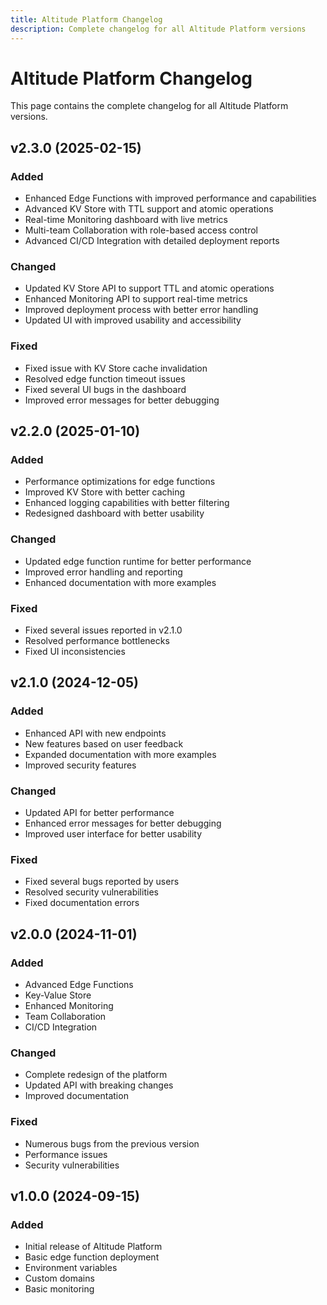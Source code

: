 ```yaml
---
title: Altitude Platform Changelog
description: Complete changelog for all Altitude Platform versions
---
```


# Altitude Platform Changelog

This page contains the complete changelog for all Altitude Platform versions.

## v2.3.0 (2025-02-15)

### Added
- Enhanced Edge Functions with improved performance and capabilities
- Advanced KV Store with TTL support and atomic operations
- Real-time Monitoring dashboard with live metrics
- Multi-team Collaboration with role-based access control
- Advanced CI/CD Integration with detailed deployment reports

### Changed
- Updated KV Store API to support TTL and atomic operations
- Enhanced Monitoring API to support real-time metrics
- Improved deployment process with better error handling
- Updated UI with improved usability and accessibility

### Fixed
- Fixed issue with KV Store cache invalidation
- Resolved edge function timeout issues
- Fixed several UI bugs in the dashboard
- Improved error messages for better debugging

## v2.2.0 (2025-01-10)

### Added
- Performance optimizations for edge functions
- Improved KV Store with better caching
- Enhanced logging capabilities with better filtering
- Redesigned dashboard with better usability

### Changed
- Updated edge function runtime for better performance
- Improved error handling and reporting
- Enhanced documentation with more examples

### Fixed
- Fixed several issues reported in v2.1.0
- Resolved performance bottlenecks
- Fixed UI inconsistencies

## v2.1.0 (2024-12-05)

### Added
- Enhanced API with new endpoints
- New features based on user feedback
- Expanded documentation with more examples
- Improved security features

### Changed
- Updated API for better performance
- Enhanced error messages for better debugging
- Improved user interface for better usability

### Fixed
- Fixed several bugs reported by users
- Resolved security vulnerabilities
- Fixed documentation errors

## v2.0.0 (2024-11-01)

### Added
- Advanced Edge Functions
- Key-Value Store
- Enhanced Monitoring
- Team Collaboration
- CI/CD Integration

### Changed
- Complete redesign of the platform
- Updated API with breaking changes
- Improved documentation

### Fixed
- Numerous bugs from the previous version
- Performance issues
- Security vulnerabilities

## v1.0.0 (2024-09-15)

### Added
- Initial release of Altitude Platform
- Basic edge function deployment
- Environment variables
- Custom domains
- Basic monitoring